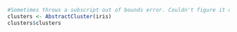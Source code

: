 ```r
#Sometimes throws a subscript out of bounds error. Couldn't figure it out.
clusters <- AbstractCluster(iris)
clusters$clusters
```

\
